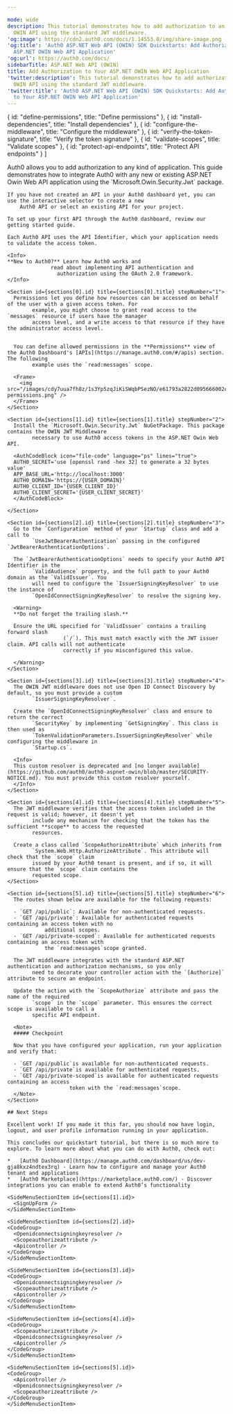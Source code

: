 ```yaml
---

mode: wide
description: This tutorial demonstrates how to add authorization to an ASP.NET
  OWIN API using the standard JWT middleware.
'og:image': https://cdn2.auth0.com/docs/1.14553.0/img/share-image.png
'og:title': 'Auth0 ASP.NET Web API (OWIN) SDK Quickstarts: Add Authorization to Your
  ASP.NET OWIN Web API Application'
'og:url': https://auth0.com/docs/
sidebarTitle: ASP.NET Web API (OWIN)
title: Add Authorization to Your ASP.NET OWIN Web API Application
'twitter:description': This tutorial demonstrates how to add authorization to an ASP.NET
  OWIN API using the standard JWT middleware.
'twitter:title': 'Auth0 ASP.NET Web API (OWIN) SDK Quickstarts: Add Authorization
  to Your ASP.NET OWIN Web API Application'
---
```



<QuickstartButtons githubLink="https://github.com/auth0-samples/auth0-aspnet-owin-webapi-samples/tree/master/Quickstart/Sample" downloadLink="https://auth0.auth0.com/u/login/"/>

  { id: "define-permissions", title: "Define permissions" },
  { id: "install-dependencies", title: "Install dependencies" },
  { id: "configure-the-middleware", title: "Configure the middleware" },
  { id: "verify-the-token-signature", title: "Verify the token signature" },
  { id: "validate-scopes", title: "Validate scopes" },
  { id: "protect-api-endpoints", title: "Protect API endpoints" }
]

<Recipe>
  <Content>
    Auth0 allows you to add authorization to any kind of application. This guide demonstrates how to integrate Auth0
        with any new or existing ASP.NET Owin Web API application using the `Microsoft.Owin.Security.Jwt`
        package.

    If you have not created an API in your Auth0 dashboard yet, you can use the interactive selector to create a new
        Auth0 API or select an existing API for your project.

    To set up your first API through the Auth0 dashboard, review our getting started guide.

    Each Auth0 API uses the API Identifier, which your application needs to validate the access token.

    <Info>
    **New to Auth0?** Learn how Auth0 works and
                  read about implementing API authentication and
                    authorization using the OAuth 2.0 framework.
    </Info>

    <Section id={sections[0].id} title={sections[0].title} stepNumber="1">
      Permissions let you define how resources can be accessed on behalf of the user with a given access token. For
            example, you might choose to grant read access to the `messages` resource if users have the manager
            access level, and a write access to that resource if they have the administrator access level.

      
      You can define allowed permissions in the **Permissions** view of the Auth0 Dashboard's [APIs](https://manage.auth0.com/#/apis) section. The following
            example uses the `read:messages` scope.

      <Frame>
        <img src="/images/cdy7uua7fh8z/1s3Yp5zqJiKiSWqbPSezNO/e61793a2822d095666002c3f65c71ac2/configure-permissions.png" />
      </Frame>
    </Section>

    <Section id={sections[1].id} title={sections[1].title} stepNumber="2">
      Install the `Microsoft.Owin.Security.Jwt` NuGetPackage. This package contains the OWIN JWT Middleware
            necessary to use Auth0 access tokens in the ASP.NET Owin Web API.

      <AuthCodeBlock icon="file-code" language="ps" lines="true">
      AUTH0_SECRET='use [openssl rand -hex 32] to generate a 32 bytes value'
      APP_BASE_URL='http://localhost:3000'
      AUTH0_DOMAIN='https://{USER_DOMAIN}'
      AUTH0_CLIENT_ID='{USER_CLIENT_ID}'
      AUTH0_CLIENT_SECRET='{USER_CLIENT_SECRET}'
      </AuthCodeBlock>

    </Section>

    <Section id={sections[2].id} title={sections[2].title} stepNumber="3">
      Go to the `Configuration` method of your `Startup` class and add a call to
            `UseJwtBearerAuthentication` passing in the configured `JwtBearerAuthenticationOptions`.

      The `JwtBearerAuthenticationOptions` needs to specify your Auth0 API Identifier in the
            `ValidAudience` property, and the full path to your Auth0 domain as the `ValidIssuer`. You
            will need to configure the `IssuerSigningKeyResolver` to use the instance of
            `OpenIdConnectSigningKeyResolver` to resolve the signing key.

      <Warning>
      **Do not forget the trailing slash.**

      Ensure the URL specified for `ValidIssuer` contains a trailing forward slash
                      (`/`). This must match exactly with the JWT issuer claim. API calls will not authenticate
                      correctly if you misconfigured this value.

      </Warning>
    </Section>

    <Section id={sections[3].id} title={sections[3].title} stepNumber="4">
      The OWIN JWT middleware does not use Open ID Connect Discovery by default, so you must provide a custom
            `IssuerSigningKeyResolver`.

      Create the `OpenIdConnectSigningKeyResolver` class and ensure to return the correct
            `SecurityKey` by implementing `GetSigningKey`. This class is then used as
            `TokenValidationParameters.IssuerSigningKeyResolver` while configuring the middleware in
            `Startup.cs`.

      <Info>
      This custom resolver is deprecated and [no longer available](https://github.com/auth0/auth0-aspnet-owin/blob/master/SECURITY-NOTICE.md). You must provide this custom resolver yourself.
      </Info>
    </Section>

    <Section id={sections[4].id} title={sections[4].title} stepNumber="5">
      The JWT middleware verifies that the access token included in the request is valid; however, it doesn't yet
            include any mechanism for checking that the token has the sufficient **scope** to access the requested
            resources.

      Create a class called `ScopeAuthorizeAttribute` which inherits from
            `System.Web.Http.AuthorizeAttribute`. This attribute will check that the `scope` claim
            issued by your Auth0 tenant is present, and if so, it will ensure that the `scope` claim contains the
            requested scope.
    </Section>

    <Section id={sections[5].id} title={sections[5].title} stepNumber="6">
      The routes shown below are available for the following requests:

      - `GET /api/public`: Available for non-authenticated requests.
      - `GET /api/private`: Available for authenticated requests containing an access token with no
                additional scopes.
      - `GET /api/private-scoped`: Available for authenticated requests containing an access token with
                the `read:messages`scope granted.

      The JWT middleware integrates with the standard ASP.NET authentication and authorization mechanisms, so you only
            need to decorate your controller action with the `[Authorize]` attribute to secure an endpoint.

      Update the action with the `ScopeAuthorize` attribute and pass the name of the required
            `scope` in the `scope` parameter. This ensures the correct scope is available to call a
            specific API endpoint.

      <Note>
      ##### Checkpoint

      Now that you have configured your application, run your application and verify that:

      - `GET /api/public`is available for non-authenticated requests.
      - `GET /api/private`is available for authenticated requests.
      - `GET /api/private-scoped`is available for authenticated requests containing an access
                        token with the `read:messages`scope.
      </Note>
    </Section>

    ## Next Steps

    Excellent work! If you made it this far, you should now have login, logout, and user profile information running in your application.

    This concludes our quickstart tutorial, but there is so much more to explore. To learn more about what you can do with Auth0, check out:

    *   [Auth0 Dashboard](https://manage.auth0.com/dashboard/us/dev-gja8kxz4ndtex3rq) - Learn how to configure and manage your Auth0 tenant and applications
    *   [Auth0 Marketplace](https://marketplace.auth0.com/) - Discover integrations you can enable to extend Auth0’s functionality
  </Content>

  <SideMenu sections={sections}>
    <SideMenuSectionItem id={sections[0].id}>
      <SignUpForm />
    </SideMenuSectionItem>

    <SideMenuSectionItem id={sections[1].id}>
      <SignUpForm />
    </SideMenuSectionItem>

    <SideMenuSectionItem id={sections[2].id}>
    <CodeGroup>
      <Openidconnectsigningkeyresolver />
      <Scopeauthorizeattribute />
      <Apicontroller />
    </CodeGroup>
    </SideMenuSectionItem>

    <SideMenuSectionItem id={sections[3].id}>
    <CodeGroup>
      <Openidconnectsigningkeyresolver />
      <Scopeauthorizeattribute />
      <Apicontroller />
    </CodeGroup>
    </SideMenuSectionItem>

    <SideMenuSectionItem id={sections[4].id}>
    <CodeGroup>
      <Scopeauthorizeattribute />
      <Openidconnectsigningkeyresolver />
      <Apicontroller />
    </CodeGroup>
    </SideMenuSectionItem>

    <SideMenuSectionItem id={sections[5].id}>
    <CodeGroup>
      <Apicontroller />
      <Openidconnectsigningkeyresolver />
      <Scopeauthorizeattribute />
    </CodeGroup>
    </SideMenuSectionItem>

  </SideMenu>
</Recipe>
